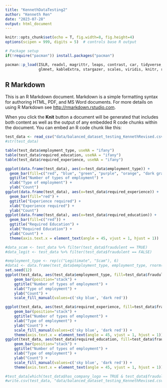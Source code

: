 ```yaml
---
title: "KennethDataTesting2"
author: "Kenneth Ren"
date: "2023-07-28"
output: html_document
---
```


```r
knitr::opts_chunk$set(echo = T, fig.width=8, fig.height=4)
options(scipen = 999, digits = 5)  # controls base R output

# Package setup
if(!require("pacman")) install.packages("pacman")

pacman::p_load(ISLR, readxl, magrittr, leaps, contrast, car, tidyverse, dplyr, ggplot2, data.table, lubridate, 
               glmnet, kableExtra, stargazer, scales, viridis, knitr, readr, usmap)
```

## R Markdown

This is an R Markdown document. Markdown is a simple formatting syntax for authoring HTML, PDF, and MS Word documents. For more details on using R Markdown see <http://rmarkdown.rstudio.com>.

When you click the **Knit** button a document will be generated that includes both content as well as the output of any embedded R code chunks within the document. You can embed an R code chunk like this:

```r

test_data <- read_csv("data/balanced_dataset_testing_KennethRevised.csv")
#str(test_data)

```


```r
table(test_data$employment_type, useNA = "ifany")
table(test_data$required_education, useNA = "ifany")
table(test_data$required_experience, useNA = "ifany")

```

```r
ggplot(data.frame(test_data), aes(x=test_data$employment_type)) +
  geom_bar(fill=c("red", "blue", "green", "purple", "orange", "dark gray")) +
  ggtitle("Number of types of employment") +
  xlab("Type of employment") +
  ylab("Count")
ggplot(data.frame(test_data), aes(x=test_data$required_experience)) +
  geom_bar(fill="red") +
  ggtitle("Experience required") +
  xlab("Experience required") +
  ylab("Count")
ggplot(data.frame(test_data), aes(x=test_data$required_education)) +
  geom_bar(fill=c("red")) +
  ggtitle("Required Education") +
  xlab("Required Education") +
  ylab("Count") +
  theme(axis.text.x = element_text(angle = 45, vjust = 1, hjust = 1))
```
```r
#data_scam <- test_data %>% filter(test_data$fraudulent == TRUE)
#data_legit <- test_data %>% filter(test_data$fraudulent == FALSE)

#employment_type <- rep(c("Legitimate", "Scam"), 6)
#data1 <- data.frame(test_data$employment_type, employment_type, rnorm(0, 1, 6))
set.seed(12)
ggplot(test_data, aes(test_data$employment_type, fill=test_data$fraudulent)) + 
    geom_bar(position="stack") +
    ggtitle("Number of types of employment") +
    xlab("Type of employment") +
    ylab("Count") +
    scale_fill_manual(values=c('sky blue', 'dark red'))

ggplot(test_data, aes(test_data$required_experience, fill=test_data$fraudulent)) + 
    geom_bar(position="stack") +
    ggtitle("Number of types of employment") +
    xlab("Type of employment") +
    ylab("Count") +
    scale_fill_manual(values=c('sky blue', 'dark red')) +
    theme(axis.text.x = element_text(angle = 45, vjust = 1, hjust = 1))
ggplot(test_data, aes(test_data$required_education, fill=test_data$fraudulent)) + 
    geom_bar(position="stack") +
    ggtitle("Number of types of employment") +
    xlab("Type of employment") +
    ylab("Count") +
    scale_fill_manual(values=c('sky blue', 'dark red')) + 
    theme(axis.text.x = element_text(angle = 45, vjust = 1, hjust = 1))
```
```r
#test_data[which(test_data$has_company_logo == TRUE & test_data$fraudulent == TRUE),]
#write.csv(test_data, "data/balanced_dataset_testing_KennethRevised.csv")
```

